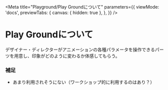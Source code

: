 
<Meta
  title="Playground/Play Groundについて"
  parameters={{
    viewMode: 'docs',
    previewTabs: {
      canvas: { hidden: true },
    },
  }}
/>

# Play Groundについて
デザイナー・ディレクターがアニメーションの各種パラメータを操作できるパーツを用意し、印象がどのように変わるか体感してもらう。

### 補足
- あまり利用されそうにない（ワークショップ的に利用するのはあり？）
